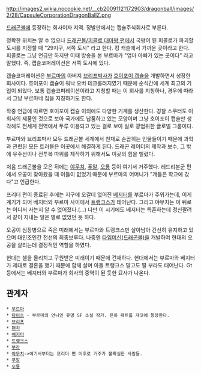 http://images2.wikia.nocookie.net/__cb20091121172903/dragonball/images/2/28/CapsuleCorporationDragonBallZ.png

[[드래곤볼]]에 등장하는 회사이자 지역. 정발판에서는 캡슐주식회사로 부른다.

정확한 위치는 알 수 없으나 [[드래곤볼/피콜로 대마왕 편]]에서 국왕이 된 피콜로가 파괴할 도시를 지정할 때 "29지구, 서쪽 도시" 라고 한다. 킹 캐슬에서 가까운 곳이라고 한다. 피콜로는 그냥 언급만 하지만 이때 방송을 본 부르마가 "엄마 아빠가 있는 곳이다" 라고 말했다. 즉, 캡슐코퍼레이션은 서쪽 도시에 있다.

캡슐코퍼레이션은 [[부르마]]의 아버지 [[브리프]]박사가 [[호이포이 캡슐]]을 개발하면서 성장한 회사이다. 호이포이 캡슐이 워낙 오버 테크롤러지였기 때문에 순식간에 세계 최고의 기업이 되었다. 보통 캡슐코퍼레이션이라고 지칭할 때는 이 회사를 지칭하나, 경우에 따라서 그냥 부르마네 집을 지칭하기도 한다.

작중 언급에 따르면 호이포이 캡슐 이외에도 다양한 기계를 생산한다. 경찰 스쿠터도 이 회사의 제품인 것으로 보아 국가에도 납품하고 있는 모양이며 그냥 호이포이 캡슐만 생각해도 전세계 전역에서 두루 이용되고 있는 걸로 보아 실로 광범위한 글로벌 그룹이다.

부르마와 브리프박사 모두 드래곤볼 세계에서 천재로 손꼽히는 인물들이기 때문에 과학과 관련된 모든 트러블은 이곳에서 해결하게 된다. 드래곤 레이더의 제작과 보수, 그 밖에 우주선이나 전투복 따위를 제작하기 위해서도 이곳의 힘을 빌렸다.

처음 드래곤볼을 모은 뒤에는 [[야무치]], [[푸알]], [[오룡]] 등이 여기서 거주했다. 레드리본군 편에서 오공이 찾아왔을 때 이들이 없었기 때문에 부르마의 어머니가 "걔들은 학교에 갔다"고 언급한다.

프리더 편이 종료된 후에는 지구에 오갈데 없어진 [[베지터]]를 부르마가 주워가는데, 이게 계기가 되어 베지터와 부르마 사이에서 [[트랭크스]]가 태어난다. 그리고 야무치는 이 뒤로는 어디서 사는지 알 수 없어졌다.(...) 다만 이 시기에도 베지터는 특훈하는데 정신팔려서 같이 지내는 일은 별로 없었던 듯 하다.

오공이 심장병으로 죽은 미래에서는 부르마와 트랭크스만 살아남아 간신히 유지하고 있으며 대인조인간 전선의 최종보루다. 나중엔 [[타임머신(드래곤볼)]]을 개발하여 현대의 오공을 살리는데 결정적인 역할을 하였다.

현대는 셀을 물리치고 구원받은 미래이기 때문에 건재하다. 현대에서는 부르마와 베지터가 제대로 결혼을 했기 때문에 함께 살며 아들 트랭크스 말고도 딸 부라도 태어난다. Gt 등에서는 베지터와 부르마가 회사의 중역이 된 듯한 묘사가 나온다.

== 관계자 ==
 * [[부르마]]
 * [[타이츠]] - 부르마의 언니인 유명 SF 소설 작가. 은하 패트롤 쟈코에 등장한다.
 * [[브리프]]
 * [[팬치]]
 * [[베지터]]
 * [[트랭크스]]
 * [[부라]]
 * [[야무치]]->여기서부터는 프리더 편 이후로 거주가 불확실한 사람들.
 * [[푸알]]
 * [[오룡]]

